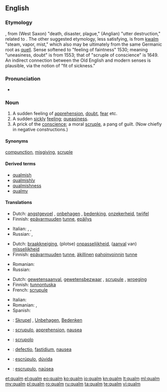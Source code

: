 {{also|Qualm}}
==English==

===Etymology===
{{etyl|enm}} {{term|qualm|cwalm, qualm|death, sickness, plague|lang=enm}}, from {{etyl|ang}} {{term|cwealm||lang=ang}} (West Saxon) "death, disaster, plague," {{term|utcualm|ūtcualm|lang=ang}} (Anglian) "utter destruction," related to {{term|cwelan||to die,|lang=ang}} {{term|cwellan||to kill|lang=ang}}. The other suggested etymology, less satisfying, is from {{etyl|nl}} [[kwalm]] "steam, vapor, mist," which also may be ultimately from the same Germanic root as [[quell]]. Sense softened to "feeling of faintness" 1530; meaning "uneasiness, doubt" is from 1553; that of "scruple of conscience" is 1649. An indirect connection between the Old English and modern senses is plausible, via the notion of "fit of sickness."

===Pronunciation===
* {{a|US}} {{IPA|/kwɑm/}}

===Noun===
{{en-noun}}

# A sudden feeling of [[apprehension]], [[doubt]], [[fear]] etc. {{defdate|from 16th c.}}
# A sudden [[sickly]] [[feeling]]; [[queasiness]]. {{defdate|from 16th c.}}
# A prick of the [[conscience]]; a moral [[scruple]], a pang of guilt. (Now chiefly in negative constructions.) {{defdate|from 17th c.}}

====Synonyms====
[[compunction]], [[misgiving]], [[scruple]]

====Derived terms====
* [[qualmish]]
* [[qualmishly]]
* [[qualmishness]]
* [[qualmy]]

====Translations====
{{trans-top|A sudden feeling of apprehension, doubt, fear etc.}}
* Dutch: [[angstgevoel]] {{n}}, [[onbehagen]] {{n}}, [[bedenking]], [[onzekerheid]], [[twijfel]]
* Finnish: [[epävarmuus|epävarmuuden]] [[tunne]], [[epäilys]]
{{trans-mid}}
* Italian: {{t|it|dubbio|m}}, {{t|it|apprensione|f}}, {{t|it|paura|f}}
* Russian: {{t+|ru|сомнение|n}}, {{t|ru|растерянность|f}}
{{trans-bottom}}

{{trans-top|A sickly feeling of being ill at ease; sudden queasiness}}
* Dutch: [[braakkneiging]], (plotse) [[onpasselijkheid]], ([[aanval]] van) [[misselijkheid]]
* Finnish: [[epävarmuus|epävarmuuden]] [[tunne]], [[äkillinen]] [[pahoinvointi|pahoinvoinnin]] [[tunne]]
{{trans-mid}}
* Romanian: {{t|ro|greață|f}}
* Russian: {{t+|ru|тошнота|f}}
{{trans-bottom}}

{{trans-top|A prick of the conscience, moral scrupule}}
* Dutch: [[gewetensaanval]], [[gewetensbezwaar]] {{n}}, [[scrupule]] {{m}}, [[wroeging]]
* Finnish: [[tunnontuska]]
* French: [[scrupule]] {{m}}
{{trans-mid}}
* Italian: {{t|it|scrupolo|m}}
* Romanian: {{t|ro|scrupul|n}}, {{t|ro|compuncțiune|f}}
* Spanish: {{t|es|escrúpulo|m}}
{{trans-bottom}}

{{checktrans-top|}}
* {{ttbc|de}}: [[Skrupel]] {{m}}, [[Unbehagen]], [[Bedenken]] {{n|p}}
* {{ttbc|ia}}: [[scrupulo]], [[apprehension]], [[nausea]]
{{trans-mid}}
* {{ttbc|it}}: [[scrupolo]]
* {{ttbc|la}}: [[defectio]], [[fastidium]], [[nausea]]
* {{ttbc|pt}}: [[escrúpulo]], [[dúvida]]
* {{ttbc|es}}: [[escrupulo]], [[naúsea]]
{{trans-bottom}}

[[et:qualm]]
[[el:qualm]]
[[eo:qualm]]
[[ko:qualm]]
[[io:qualm]]
[[kn:qualm]]
[[lt:qualm]]
[[ml:qualm]]
[[my:qualm]]
[[pl:qualm]]
[[ro:qualm]]
[[ru:qualm]]
[[ta:qualm]]
[[te:qualm]]
[[vi:qualm]]